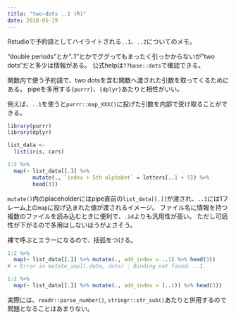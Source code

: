 ```yaml
---
title: "two-dots ..1 (R)"
date: 2018-05-19
---
```


Rstudioで予約語としてハイライトされる`..1`、`..2`についてのメモ。


"double periods"とか"..1"とかでググってもまったく引っかからないが"two dots"だと多少は情報がある。
公式helpは`??base::dots`で確認できる。

関数内で使う予約語で、two dotsを含む関数へ渡された引数を取ってくるためにある。
pipeを多用する`{purrr}`、`{dplyr}`あたりと相性がいい。

例えば、`..1`を使うと`purrr::map_XXX()`に投げた引数を内部で受け取ることができる。

```r
library(purrr)
library(dplyr)

list_data <- 
  list(iris, cars)

1:2 %>%
  map(~ list_data[[.]] %>%
        mutate(., `index + 5th alphabet` = letters[..1 + 5]) %>%
        head(3))
```

`mutate()`内のplaceholderにはpipe直前の`list_data[[.]]`が渡され、`..1`には1フレーム上の`map`に投げ込まれた値が渡されるイメージ。
ファイル名に情報を持つ複数のファイルを読み込むときに便利で、`.id`よりも汎用性が高い。
ただし可読性が下がるので多用はしないほうがよさそう。

裸で呼ぶとエラーになるので、括弧をつける。

```r
1:2 %>%
  map(~ list_data[[.]] %>% mutate(., add_index = ..1) %>% head(3))
# > Error in mutate_impl(.data, dots) : Binding not found: ..1.
```

```r
1:2 %>%
  map(~ list_data[[.]] %>% mutate(., add_index = (..1)) %>% head(3))
```

実際には、`readr::parse_number()`, `stringr::str_sub()`あたりと併用するので問題となることはあまりない。
